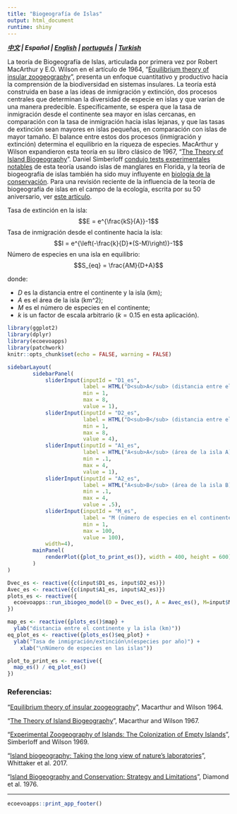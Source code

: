 ```yaml
---
title: "Biogeografía de Islas"
output: html_document
runtime: shiny
---
```



***[中文](https://ecoevoapps.shinyapps.io/island_biogeography_ch) | Español |  [English](https://ecoevoapps.shinyapps.io/island_biogeography) |  [português](https://ecoevoapps.shinyapps.io/island_biogeography_pt) |  [Turkish](https://ecoevoapps.shinyapps.io/island_biogeography_tk)  ***


La teoría de Biogeografía de Islas, articulada por primera vez por Robert MacArthur y E.O. Wilson en el artículo de 1964, "[Equilibrium theory of insular zoogeography](https://onlinelibrary.wiley.com/doi/pdf/10.1111/j.1558-5646.1963.tb03295.x)", presenta un enfoque cuantitativo y productivo hacia la comprensión de la biodiversidad en sistemas insulares. La teoría está construida en base a las ideas de inmigración y extinción, dos procesos centrales que determinan la diversidad de especie en islas y que varían de una manera predecible. Específicamente, se espera que la tasa de inmigración desde el continente sea mayor en islas cercanas, en comparación con la tasa de inmigración hacia islas lejanas, y que las tasas de extinción sean mayores en islas pequeñas, en comparación con islas de mayor tamaño. El balance entre estos dos procesos (inmigración y extinción) determina el equilibrio en la riqueza de especies. MacArthur y Wilson expandieron esta teoría en su libro clásico de 1967, "[The Theory of Island Biogeography](https://en.wikipedia.org/wiki/The_Theory_of_Island_Biogeography)". Daniel Simberloff [condujo tests experimentales notables](https://esajournals.onlinelibrary.wiley.com/doi/abs/10.2307/1934856) de esta teoría usando islas de manglares en Florida, y la teoría de biogeografía de islas también ha sido muy influyente en [biología de la conservación](https://www.jstor.org/stable/1742652). Para una revisión reciente de la influencia de la teoría de biogeografía de islas en el campo de la ecología, escrita por su 50 aniversario, ver [este artículo](https://science.sciencemag.org/content/357/6354/eaam8326).

Tasa de extinción en la isla:
$$E = e^{\frac{kS}{A}}-1$$
Tasa de inmigración desde el continente hacia la isla: 
$$I = e^{\left(-\frac{k}{D}*(S-M)\right)}-1$$
Número de especies en una isla en equilibrio:  
$$S_{eq} = \frac{AM}{D+A}$$

donde:

- $D$ es la distancia entre el continente y la isla (km);  
- $A$ es el área de la isla (km^2);  
- $M$ es el número de especies en el continente; 
- $k$ is un factor de escala arbitrario ($k=0.15$ en esta aplicación).


```r
library(ggplot2)
library(dplyr)
library(ecoevoapps)
library(patchwork)
knitr::opts_chunk$set(echo = FALSE, warning = FALSE)
```

```r
sidebarLayout(
        sidebarPanel(
            sliderInput(inputId = "D1_es",
                        label = HTML("D<sub>A</sub> (distancia entre el continente y la isla A)"),
                        min = 1,
                        max = 8,
                        value = 1),
            sliderInput(inputId = "D2_es",
                        label = HTML("D<sub>B</sub> (distancia entre el continente y la isla B)"),
                        min = 1,
                        max = 8,
                        value = 4),            
            sliderInput(inputId = "A1_es",
                        label = HTML("A<sub>A</sub> (área de la isla A)"),
                        min = .1,
                        max = 4,
                        value = 1),
            sliderInput(inputId = "A2_es",
                        label = HTML("A<sub>B</sub> (área de la isla B)"),
                        min = .1,
                        max = 4,
                        value = .5),
            sliderInput(inputId = "M_es",
                        label = "M (número de especies en el continente)",
                        min = 1,
                        max = 100,
                        value = 100),
            width=4),
        mainPanel(
            renderPlot({plot_to_print_es()}, width = 400, height = 600)
        )
)

Dvec_es <- reactive({c(input$D1_es, input$D2_es)})
Avec_es <- reactive({c(input$A1_es, input$A2_es)})
plots_es <- reactive({
  ecoevoapps::run_ibiogeo_model(D = Dvec_es(), A = Avec_es(), M=input$M_es, k=0.015)
})

map_es <- reactive({plots_es()$map} + 
  ylab("distancia entre el continente y la isla (km)"))
eq_plot_es <- reactive({plots_es()$eq_plot} +
  ylab("Tasa de inmigración/extinción\n(especies por año)") + 
    xlab("\nNúmero de especies en las islas")) 

plot_to_print_es <- reactive({
  map_es() / eq_plot_es()
})


```


### Referencias:

"[Equilibrium theory of insular zoogeography](https://onlinelibrary.wiley.com/doi/pdf/10.1111/j.1558-5646.1963.tb03295.x)", Macarthur and Wilson 1964.  

"[The Theory of Island Biogeography](https://en.wikipedia.org/wiki/The_Theory_of_Island_Biogeography)", Macarthur and Wilson 1967. 

"[Experimental Zoogeography of Islands: The Colonization of Empty Islands](https://esajournals.onlinelibrary.wiley.com/doi/abs/10.2307/1934856)", Simberloff and Wilson 1969.  

"[Island biogeography: Taking the long view of nature’s laboratories](https://science.sciencemag.org/content/357/6354/eaam8326)", Whittaker et al. 2017. 

"[Island Biogeography and Conservation: Strategy and Limitations](https://www.jstor.org/stable/1742652)", Diamond et al. 1976. 


-------------


```r
ecoevoapps::print_app_footer()
```
